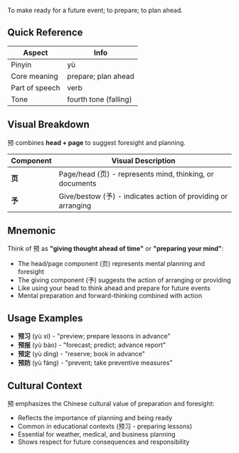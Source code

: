 To make ready for a future event; to prepare; to plan ahead.

## Quick Reference

| Aspect         | Info                        |
| -------------- | --------------------------- |
| Pinyin         | yù                          |
| Core meaning   | prepare; plan ahead         |
| Part of speech | verb                        |
| Tone           | fourth tone (falling)       |

## Visual Breakdown

预 combines **head + page** to suggest foresight and planning.

| Component | Visual Description                                             |
| --------- | -------------------------------------------------------------- |
| **页**    | Page/head (页) - represents mind, thinking, or documents      |
| **予**    | Give/bestow (予) - indicates action of providing or arranging |

## Mnemonic

Think of 预 as **"giving thought ahead of time"** or **"preparing your mind"**:

- The head/page component (页) represents mental planning and foresight
- The giving component (予) suggests the action of arranging or providing
- Like using your head to think ahead and prepare for future events
- Mental preparation and forward-thinking combined with action

## Usage Examples

- **预习** (yù xí) - "preview; prepare lessons in advance"
- **预报** (yù bào) - "forecast; predict; advance report"
- **预定** (yù dìng) - "reserve; book in advance"
- **预防** (yù fáng) - "prevent; take preventive measures"

## Cultural Context

预 emphasizes the Chinese cultural value of preparation and foresight:
- Reflects the importance of planning and being ready
- Common in educational contexts (预习 - preparing lessons)
- Essential for weather, medical, and business planning
- Shows respect for future consequences and responsibility
